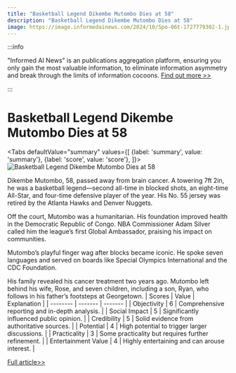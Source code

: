 ```yaml
---
title: "Basketball Legend Dikembe Mutombo Dies at 58"
description: "Basketball Legend Dikembe Mutombo Dies at 58"
image: https://image.informedainews.com/2024/10/Spo-06t-1727779302-1.jpg
---
```



:::info

"Informed AI News" is an publications aggregation platform, ensuring you only gain the most valuable information, to eliminate information asymmetry and break through the limits of information cocoons.  [Find out more >>](/)

:::

# Basketball Legend Dikembe Mutombo Dies at 58


<Tabs
	defaultValue="summary"
	values={[
	{label: 'summary', value: 'summary'},
	{label: 'score', value: 'score'},
]}>
<TabItem value="summary">
<img
  src="https://image.informedainews.com/2024/10/Spo-06t-1727779302-1.jpg"
  alt="Basketball Legend Dikembe Mutombo Dies at 58"
/>



Dikembe Mutombo, 58, passed away from brain cancer. A towering 7ft 2in, he was a basketball legend—second all-time in blocked shots, an eight-time All-Star, and four-time defensive player of the year. His No. 55 jersey was retired by the Atlanta Hawks and Denver Nuggets.

Off the court, Mutombo was a humanitarian. His foundation improved health in the Democratic Republic of Congo. NBA Commissioner Adam Silver called him the league’s first Global Ambassador, praising his impact on communities.

Mutombo’s playful finger wag after blocks became iconic. He spoke seven languages and served on boards like Special Olympics International and the CDC Foundation.

His family revealed his cancer treatment two years ago. Mutombo left behind his wife, Rose, and seven children, including a son, Ryan, who follows in his father’s footsteps at Georgetown.
</TabItem>
<TabItem value="score">
	| Scores     | Value   | Explanation |
	| -------- | ------- | ------- |
	| Objectivity  | 6    | Comprehensive reporting and in-depth analysis.    |
	| Social Impact | 5     | Significantly influenced public opinion.    |
	| Credibility    | 5    | Solid evidence from authoritative sources.    |
	| Potential    | 4    | High potential to trigger larger discussions.    |
	| Practicality    | 3    | Some practicality but requires further refinement.    |
	| Entertainment Value    | 4    | Highly entertaining and can arouse interest.    |
</TabItem>
</Tabs>

[Full article>>](https://www.theguardian.com/sport/2024/sep/30/dikembe-mutomboma-nba-hall-of-famer-and-humanitarian-dies-at-58)
